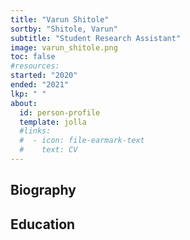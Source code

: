 ```yaml
---
title: "Varun Shitole"
sortby: "Shitole, Varun"
subtitle: "Student Research Assistant"
image: varun_shitole.png
toc: false
#resources: 
started: "2020"
ended: "2021"
lkp: " "
about:
  id: person-profile
  template: jolla
  #links:
  #  - icon: file-earmark-text
  #    text: CV
---
```


:::{#person-profile}
:::

## Biography

## Education